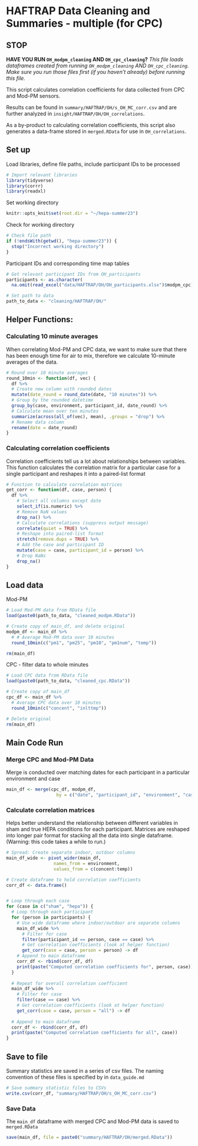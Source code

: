 # HAFTRAP Data Cleaning and Summaries - multiple (for CPC)

## STOP

**HAVE YOU RUN `OH_modpm_cleaning` AND `OH_cpc_cleaning`?**
*This file loads dataframes created from running `OH_modpm_cleaning` AND `OH_cpc_cleaning`. Make sure you run those files first (if you haven't already) before running this file.*

This script calculates correlation coefficients for data collected from CPC and Mod-PM sensors. 

Results can be found in `summary/HAFTRAP/OH/s_OH_MC_corr.csv` and are further analyzed in `insight/HAFTRAP/OH/OH_correlations`.

As a by-product to calculating correlation coefficients, this script also generates a data-frame stored in `merged.RData` for use in `OH_correlations`.

## Set up
Load libraries, define file paths, include participant IDs to be processed
```r
# Import relevant libraries
library(tidyverse)
library(corrr)
library(readxl)
```

Set working directory
```r
knitr::opts_knit$set(root.dir = "~/hepa-summer23")
```

Check for working directory
```r
# Check file path
if (!endsWith(getwd(), "hepa-summer23")) {
  stop("Incorrect working directory")
}
```

Participant IDs and corresponding time map tables
```r
# Get relevant participant IDs from OH_participants
participants <- as.character(
  na.omit(read_excel("data/HAFTRAP/OH/OH_participants.xlsx")$modpm_cpc))

# Set path to data
path_to_data <- "cleaning/HAFTRAP/OH/"
```


## Helper Functions:
### Calculating 10 minute averages
When correlating Mod-PM and CPC data, we want to make sure that there has been enough time for air to mix, therefore we calculate 10-minute averages of the data.
```r
# Round over 10 minute averages
round_10min <- function(df, vec) {
  df %>%
  # Create new column with rounded dates
  mutate(date_round = round_date(date, "10 minutes")) %>%
  # Group by the rounded datetime
  group_by(case, environment, participant_id, date_round) %>%
  # Calculate mean over ten minutes
  summarize(across(all_of(vec), mean), .groups = "drop") %>%
  # Rename data column
  rename(date = date_round)
}
```

### Calculating correlation coefficients
Correlation coefficients tell us a lot about relationships between variables. This function calculates the correlation matrix for a particular case for a single participant and reshapes it into a paired-list format
```r
# Function to calculate correlation matrices
get_corr <- function(df, case, person) {
  df %>%
    # Select all columns except date
    select_if(is.numeric) %>%
    # Remove NaN values
    drop_na() %>%
    # Calculate correlations (suppress output message)
    correlate(quiet = TRUE) %>%
    # Reshape into paired-list format
    stretch(remove.dups = TRUE) %>%
    # Add the case and participant ID
    mutate(case = case, participant_id = person) %>%
    # Drop NaNs
    drop_na()
}
```

## Load data

Mod-PM
```r
# Load Mod-PM data from RData file
load(paste0(path_to_data, "cleaned_modpm.RData"))

# Create copy of main_df, and delete original
modpm_df <- main_df %>%
  # # Average Mod-PM data over 10 minutes
  round_10min(c("pm1", "pm25", "pm10", "pm1num", "temp"))

rm(main_df)
```

CPC - filter data to whole minutes
```r
# Load CPC data from RData file
load(paste0(path_to_data, "cleaned_cpc.RData"))

# Create copy of main_df
cpc_df <- main_df %>%
  # Average CPC data over 10 minutes
  round_10min(c("concent", "inlttmp"))

# Delete original
rm(main_df)
```



## Main Code Run

### Merge CPC and Mod-PM Data
Merge is conducted over matching dates for each participant in a particular environment and case
```r
main_df <- merge(cpc_df, modpm_df, 
                   by = c("date", "participant_id", "environment", "case"))
```

### Calculate correlation matrices
Helps better understand the relationship between different variables in sham and true HEPA conditions for each participant. Matrices are reshaped into longer pair format for stacking all the data into single dataframe. (Warning: this code takes a while to run.)

```r
# Spread: Create separate indoor, outdoor columns
main_df_wide <- pivot_wider(main_df,
                  names_from = environment,
                  values_from = c(concent:temp))

# Create dataframe to hold correlation coefficients
corr_df <- data.frame()


# Loop through each case
for (case in c("sham", "hepa")) {
  # Loop through each participant
  for (person in participants) {
    # Use wide dataframe where indoor/outdoor are separate columns
    main_df_wide %>%
      # Filter for case
      filter(participant_id == person, case == case) %>%
      # Get correlation coefficients (look at helper function)
      get_corr(case = case, person = person) -> df
    # Append to main dataframe
    corr_df <- rbind(corr_df, df)
    print(paste("Computed correlation coefficients for", person, case))
  }
  
  # Repeat for overall correlation coefficient
  main_df_wide %>%
    # Filter for case
    filter(case == case) %>%
    # Get correlation coefficients (look at helper function)
    get_corr(case = case, person = "all") -> df
  
  # Append to main dataframe
  corr_df <- rbind(corr_df, df)
  print(paste("Computed correlation coefficients for all", case))
}

```

## Save to file
Summary statistics are saved in a series of csv files. The naming convention of these files is specified by in `data_guide.md`
```r
# Save summary statistic files to CSVs
write.csv(corr_df, "summary/HAFTRAP/OH/s_OH_MC_corr.csv")
```

### Save Data
The `main_df` dataframe with merged CPC and Mod-PM data is saved to `merged.RData`
```r
save(main_df, file = paste0("summary/HAFTRAP/OH/merged.RData"))
```